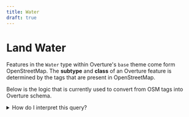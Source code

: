 ```yaml
---
title: Water
draft: true
---
```


Land Water
====

Features in the `Water` type within Overture's `base` theme come form OpenStreetMap. The **subtype** and **class** of an Overture feature is determined by the tags that are present in OpenStreetMap.

Below is the logic that is currently used to convert from OSM tags into Overture schema.


<details>
    <summary>How do I interpret this query?</summary>

    Each `WHEN` line in the `CASE` statement is a condition that defines both the **subtype** and the **class** of a feature. For example:
    ```sql
    WHEN element_at(tags,'natural') IN ('desert') THEN ROW('desert', element_at(tags,'natural'))
    ```
    Here, `element_at(tags, 'natural')` is accessing the value of the `natural` tag in OSM. So, when `natural=desert` is present, then the statement returns `ROW(subtype, class)`, in this case, **subtype**=`desert` and **class**=`desert`.

    Since this particular statement is at the top of the list, it will take priority over other tags on the feature. If the same feature was also tagged as an airport gate, those tags would be ignored.
</details>






<QueryBuilder query={OSMtoOvertureWater}></QueryBuilder>
